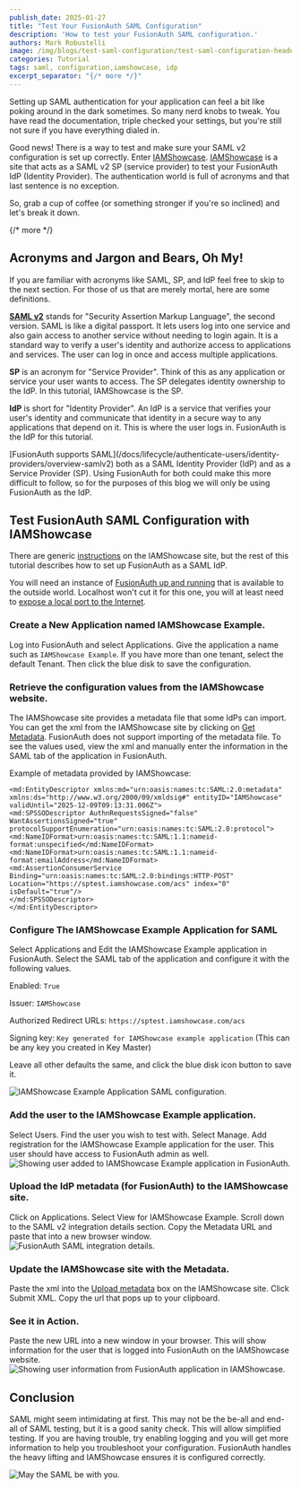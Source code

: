 ```yaml
---
publish_date: 2025-01-27
title: "Test Your FusionAuth SAML Configuration"
description: 'How to test your FusionAuth SAML configuration.'
authors: Mark Robustelli
image: /img/blogs/test-saml-configuration/test-saml-configuration-header.png
categories: Tutorial
tags: saml, configuration,iamshowcase, idp
excerpt_separator: "{/* more */}"
---
```



Setting up SAML authentication for your application can feel a bit like poking around in the dark sometimes. So many nerd knobs to tweak. You have read the documentation, triple checked your settings, but you're still not sure if you have everything dialed in.

Good news! There is a way to test and make sure your SAML v2 configuration is set up correctly. Enter [IAMShowcase](https://sptest.iamshowcase.com/). [IAMShowcase](https://sptest.iamshowcase.com/) is a site that acts as a SAML v2 SP (service provider) to test your FusionAuth IdP (Identity Provider). The authentication world is full of acronyms and that last sentence is no exception. 

So, grab a cup of coffee (or something stronger if you're so inclined) and let's break it down.

{/* more */}
## Acronyms and Jargon and Bears, Oh My!
If you are familiar with acronyms like SAML, SP, and IdP feel free to skip to the next section. For those of us that are merely mortal, here are some definitions.

**[SAML v2](/docs/lifecycle/authenticate-users/saml)** stands for "Security Assertion Markup Language", the second version. SAML is like a digital passport. It lets users log into one service and also gain access to another service without needing to login again. It is a standard way to verify a user's identity and authorize access to applications and services. The user can log in once and access multiple applications.

**SP** is an acronym for "Service Provider". Think of this as any application or service your user wants to access. The SP delegates identity ownership to the IdP. In this tutorial, IAMShowcase is the SP.

**IdP** is short for "Identity Provider". An IdP is a service that verifies your user's identity and communicate that identity in a secure way to any applications that depend on it. This is where the user logs in. FusionAuth is the IdP for this tutorial. 

<Aside type="note">
[FusionAuth supports SAML](/docs/lifecycle/authenticate-users/identity-providers/overview-samlv2) both as a SAML Identity Provider (IdP) and as a Service Provider (SP). Using FusionAuth for both could make this more difficult to follow, so for the purposes of this blog we will only be using FusionAuth as the IdP.
</Aside>

## Test FusionAuth SAML Configuration with IAMShowcase
There are generic [instructions](https://sptest.iamshowcase.com/instructions#start) on the IAMShowcase site, but the rest of this tutorial describes how to set up FusionAuth as a SAML IdP.

You will need an instance of [FusionAuth up and running](/docs/quickstarts/5-minute-docker) that is available to the outside world. Localhost won't cut it for this one, you will at least need to [expose a local port to the Internet](/docs/get-started/download-and-install/development/exposing-instance). 

### Create a New Application named IAMShowcase Example.

Log into FusionAuth and select <Breadcrumb>Applications</Breadcrumb>. Give the application a <InlineField>name</InlineField> such as `IAMShowcase Example`. If you have more than one tenant, select the default <InlineField>Tenant</InlineField>. Then click the blue disk to save the configuration.

### Retrieve the configuration values from the IAMShowcase website. 

The IAMShowcase site provides a metadata file that some IdPs can import. You can get the xml from the IAMShowcase site by clicking on [Get Metadata](https://sptest.iamshowcase.com/instructions#start). FusionAuth does not support importing of the metadata file. To see the values used, view the xml and manually enter the information in the SAML tab of the application in FusionAuth.

Example of metadata provided by IAMShowcase:
```
<md:EntityDescriptor xmlns:md="urn:oasis:names:tc:SAML:2.0:metadata" xmlns:ds="http://www.w3.org/2000/09/xmldsig#" entityID="IAMShowcase" validUntil="2025-12-09T09:13:31.006Z">
<md:SPSSODescriptor AuthnRequestsSigned="false" WantAssertionsSigned="true" protocolSupportEnumeration="urn:oasis:names:tc:SAML:2.0:protocol">
<md:NameIDFormat>urn:oasis:names:tc:SAML:1.1:nameid-format:unspecified</md:NameIDFormat>
<md:NameIDFormat>urn:oasis:names:tc:SAML:1.1:nameid-format:emailAddress</md:NameIDFormat>
<md:AssertionConsumerService Binding="urn:oasis:names:tc:SAML:2.0:bindings:HTTP-POST" Location="https://sptest.iamshowcase.com/acs" index="0" isDefault="true"/>
</md:SPSSODescriptor>
</md:EntityDescriptor>
```

### Configure The IAMShowcase Example Application for SAML

Select <Breadcrumb>Applications</Breadcrumb> and <InlineUIElement>Edit</InlineUIElement> the IAMShowcase Example application in FusionAuth. Select the <Breadcrumb>SAML</Breadcrumb> tab of the application and configure it with the following values.

<InlineField>Enabled:</InlineField> `True`

<InlineField>Issuer:</InlineField> `IAMShowcase`

<InlineField>Authorized Redirect URLs:</InlineField> `https://sptest.iamshowcase.com/acs`

<InlineField>Signing key:</InlineField> `Key generated for IAMShowcase example application` (This can be any key you created in Key Master) 

Leave all other defaults the same, and click the blue disk icon button to save it.

![IAMShowcase Example Application SAML configuration.](/img/blogs/test-saml-configuration/fusionauth-app-saml-settings.png)

### Add the user to the IAMShowcase Example application. 

Select <InlineUIElement>Users</InlineUIElement>. Find the user you wish to test with. Select <InlineUIElement>Manage</InlineUIElement>. <InlineUIElement>Add registration</InlineUIElement> for the IAMShowcase Example application for the user. This user should have access to FusionAuth admin as well.
![Showing user added to IAMShowcase Example application in FusionAuth.](/img/blogs/test-saml-configuration/fusionauth-add-user-to-application.png)

### Upload the IdP metadata (for FusionAuth) to the IAMShowcase site. 

Click on <InlineUIElement>Applications</InlineUIElement>. Select <InlineUIElement>View</InlineUIElement> for IAMShowcase Example. Scroll down to the <InlineField>SAML v2 integration details</InlineField> section. Copy the Metadata URL and paste that into a new browser window.
![FusionAuth SAML integration details.](/img/blogs/test-saml-configuration/fusionauth-saml-details.png)

### Update the IAMShowcase site with the Metadata.

Paste the xml into the [Upload metadata](https://sptest.iamshowcase.com/instructions#start) box on the IAMShowcase site. Click Submit XML. Copy the url that pops up to your clipboard.

### See it in Action.

Paste the new URL into a new window in your browser. This will show information for the user that is logged into FusionAuth on the IAMShowcase website.
![Showing user information from FusionAuth application in IAMShowcase.](/img/blogs/test-saml-configuration/iamshowcase-user-info-from-fusionauth.png)

## Conclusion
SAML might seem intimidating at first. This may not be the be-all and end-all of SAML testing, but it is a good sanity check. This will allow simplified testing. If you are having trouble, try enabling logging and you will get more information to help you troubleshoot your configuration. FusionAuth handles the heavy lifting and IAMShowcase ensures it is configured correctly.

![May the SAML be with you.](/img/blogs/test-saml-configuration/may-the-saml-be-with-you.jpg)

